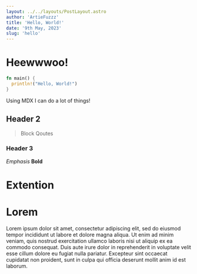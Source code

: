 ```yaml
---
layout: ../../layouts/PostLayout.astro
author: 'ArtieFuzzz'
title: 'Hello, World!'
date: '9th May, 2023'
slug: 'hello'
---
```


# Heewwwoo!

```rs
fn main() {
  println!("Hello, World!")
}
```

Using MDX I can do a lot of things!

## Header 2
> Block Qoutes

### Header 3
*Emphasis*
**Bold**

# Extention

# Lorem

Lorem ipsum dolor sit amet, consectetur adipiscing elit, sed do eiusmod tempor incididunt ut labore et dolore magna aliqua. Ut enim ad minim veniam, quis nostrud exercitation ullamco laboris nisi ut aliquip ex ea commodo consequat. Duis aute irure dolor in reprehenderit in voluptate velit esse cillum dolore eu fugiat nulla pariatur. Excepteur sint occaecat cupidatat non proident, sunt in culpa qui officia deserunt mollit anim id est laborum.